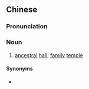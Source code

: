{{also|祖庙}}
==Chinese==
{{zh-forms|s=祖庙}}

===Pronunciation===
{{zh-pron
|m=zǔmiào
|c=zou2 miu6-2
|mn=chó͘-biō
|cat=n
}}

===Noun===
{{zh-noun}}

# [[ancestral]] [[hall]]; [[family]] [[temple]] {{gloss|for royal or noble families}}

====Synonyms====
* {{zh-l|宗廟}}